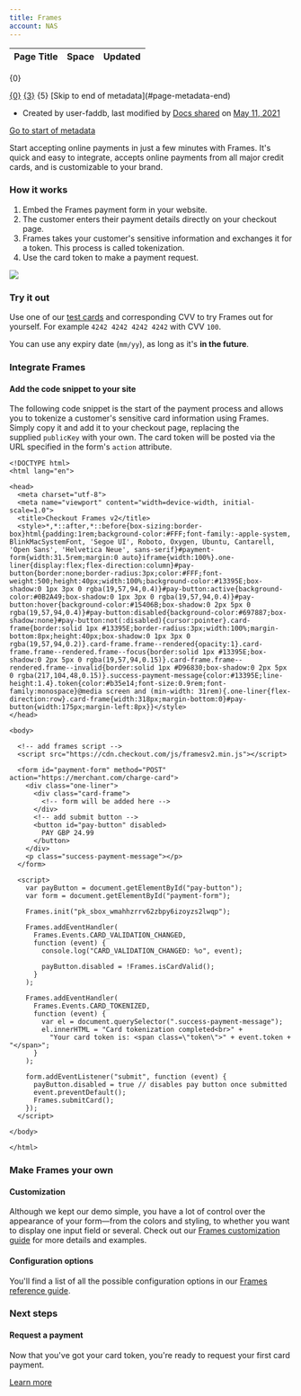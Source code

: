```yaml
---
title: Frames
account: NAS
---
```


<table class="aui"> <thead> <tr class="header"> <th class="search-result-title">Page Title</th> <th class="search-result-space">Space</th> <th class="search-result-date">Updated</th> </tr> </thead> </table> <p class="search-result-count">{0}</p> <tr class="search-result"> <td class="search-result-title"><a href="{1}" class="content-type-{2}"><span>{0}</span></a></td> <td class="search-result-space"><a class="space" href="/display/{4}/" title="{3}">{3}</a></td> <td class="search-result-date"><span class="date" title="{6}">{5}</span></td> </tr> [Skip to end of metadata](#page-metadata-end)

*   Created by user-faddb, last modified by [Docs shared](    /display/~docs-shared
    ) on [May 11, 2021](/pages/diffpagesbyversion.action?pageId=8489212&selectedPageVersions=8&selectedPageVersions=9 "Show changes")

[Go to start of metadata](#page-metadata-start)

Start accepting online payments in just a few minutes with Frames. It's quick and easy to integrate, accepts online payments from all major credit cards, and is customizable to your brand.

### How it works

1.  Embed the Frames payment form in your website. 
2.  The customer enters their payment details directly on your checkout page.
3.  Frames takes your customer's sensitive information and exchanges it for a token. This process is called tokenization. 
4.  Use the card token to make a payment request.

![](/download/attachments/8489212/Frames.png?version=1&modificationDate=1620731272921&api=v2)

### Try it out

Use one of our [test cards](/display/x/Test+cards) and corresponding CVV to try Frames out for yourself. For example `4242 4242 4242 4242` with CVV `100`.

You can use any expiry date (`mm/yy`), as long as it's **in the future**.

### Integrate Frames

#### Add the code snippet to your site

The following code snippet is the start of the payment process and allows you to tokenize a customer's sensitive card information using Frames. Simply copy it and add it to your checkout page, replacing the supplied `publicKey` with your own. The card token will be posted via the URL specified in the form's `action` attribute.

    <!DOCTYPE html>
    <html lang="en">
    
    <head>
      <meta charset="utf-8">
      <meta name="viewport" content="width=device-width, initial-scale=1.0">
      <title>Checkout Frames v2</title>
      <style>*,*::after,*::before{box-sizing:border-box}html{padding:1rem;background-color:#FFF;font-family:-apple-system, BlinkMacSystemFont, 'Segoe UI', Roboto, Oxygen, Ubuntu, Cantarell, 'Open Sans', 'Helvetica Neue', sans-serif}#payment-form{width:31.5rem;margin:0 auto}iframe{width:100%}.one-liner{display:flex;flex-direction:column}#pay-button{border:none;border-radius:3px;color:#FFF;font-weight:500;height:40px;width:100%;background-color:#13395E;box-shadow:0 1px 3px 0 rgba(19,57,94,0.4)}#pay-button:active{background-color:#0B2A49;box-shadow:0 1px 3px 0 rgba(19,57,94,0.4)}#pay-button:hover{background-color:#15406B;box-shadow:0 2px 5px 0 rgba(19,57,94,0.4)}#pay-button:disabled{background-color:#697887;box-shadow:none}#pay-button:not(:disabled){cursor:pointer}.card-frame{border:solid 1px #13395E;border-radius:3px;width:100%;margin-bottom:8px;height:40px;box-shadow:0 1px 3px 0 rgba(19,57,94,0.2)}.card-frame.frame--rendered{opacity:1}.card-frame.frame--rendered.frame--focus{border:solid 1px #13395E;box-shadow:0 2px 5px 0 rgba(19,57,94,0.15)}.card-frame.frame--rendered.frame--invalid{border:solid 1px #D96830;box-shadow:0 2px 5px 0 rgba(217,104,48,0.15)}.success-payment-message{color:#13395E;line-height:1.4}.token{color:#b35e14;font-size:0.9rem;font-family:monospace}@media screen and (min-width: 31rem){.one-liner{flex-direction:row}.card-frame{width:318px;margin-bottom:0}#pay-button{width:175px;margin-left:8px}}</style>
    </head>
    
    <body>
    
      <!-- add frames script -->
      <script src="https://cdn.checkout.com/js/framesv2.min.js"></script>
    
      <form id="payment-form" method="POST" action="https://merchant.com/charge-card">
        <div class="one-liner">
          <div class="card-frame">
            <!-- form will be added here -->
          </div>
          <!-- add submit button -->  
          <button id="pay-button" disabled>
            PAY GBP 24.99
          </button>
        </div>
        <p class="success-payment-message"></p>
      </form>
    
      <script>
        var payButton = document.getElementById("pay-button");
        var form = document.getElementById("payment-form");
    
        Frames.init("pk_sbox_wmahhzrrv62zbpy6izoyzs2lwqp");
    
        Frames.addEventHandler(
          Frames.Events.CARD_VALIDATION_CHANGED,
          function (event) {
            console.log("CARD_VALIDATION_CHANGED: %o", event);
    
            payButton.disabled = !Frames.isCardValid();
          }
        );
    
        Frames.addEventHandler(
          Frames.Events.CARD_TOKENIZED,
          function (event) {
            var el = document.querySelector(".success-payment-message");
            el.innerHTML = "Card tokenization completed<br>" +
              "Your card token is: <span class=\"token\">" + event.token + "</span>";
          }
        );
    
        form.addEventListener("submit", function (event) {
     	  payButton.disabled = true // disables pay button once submitted
          event.preventDefault();
          Frames.submitCard();
        });
      </script>
    
    </body>
    
    </html>

### Make Frames your own

#### Customization

Although we kept our demo simple, you have a lot of control over the appearance of your form—from the colors and styling, to whether you want to display one input field or several. Check out our [Frames customization guide](/display/x/Frames+customization+guide) for more details and examples.

#### Configuration options

You'll find a list of all the possible configuration options in our [Frames reference guide](/display/x/Frames+reference).

### Next steps

#### Request a payment

Now that you've got your card token, you're ready to request your first card payment.

[Learn more](https://docs.checkout.com/four/payments/accept-payments/request-a-payment)
